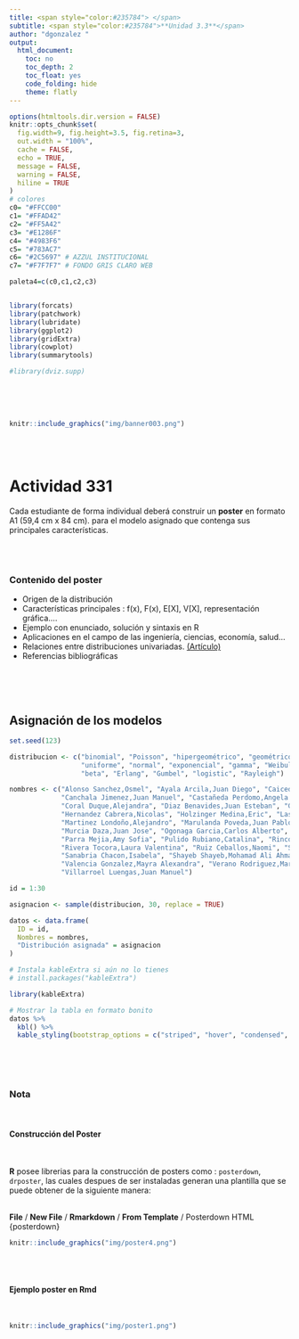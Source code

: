 ```yaml
---
title: <span style="color:#235784"> </span>  
subtitle: <span style="color:#235784">**Unidad 3.3**</span> 
author: "dgonzalez "
output:
  html_document:
    toc: no
    toc_depth: 2
    toc_float: yes
    code_folding: hide
    theme: flatly
---    
```




```r
options(htmltools.dir.version = FALSE)
knitr::opts_chunk$set(
  fig.width=9, fig.height=3.5, fig.retina=3,
  out.width = "100%",
  cache = FALSE,
  echo = TRUE,
  message = FALSE, 
  warning = FALSE,
  hiline = TRUE
)
# colores
c0= "#FFCC00"
c1= "#FFAD42"
c2= "#FF5A42"
c3= "#E1286F"
c4= "#4983F6"
c5= "#783AC7"
c6= "#2C5697" # AZZUL INSTITUCIONAL
c7= "#F7F7F7" # FONDO GRIS CLARO WEB

paleta4=c(c0,c1,c2,c3)


library(forcats)
library(patchwork)
library(lubridate)
library(ggplot2)
library(gridExtra)
library(cowplot)
library(summarytools)

#library(dviz.supp)
```



</br></br></br>

```r
knitr::include_graphics("img/banner003.png")
```

<br/><br/>

# **Actividad 331**

Cada estudiante de forma individual  deberá construir un **poster** en formato A1 (59,4 cm x 84 cm).  para el modelo asignado que contenga sus principales características.

<br/><br/>

### **Contenido del poster**

* Origen de la distribución
* Características principales : f(x), F(x), E[X], V[X], representación gráfica....
* Ejemplo con enunciado, solución y sintaxis en R
* Aplicaciones en el campo de las ingeniería, ciencias, economía, salud...
* Relaciones entre distribuciones univariadas. [(Artículo)](http://www.stat.rice.edu/~dobelman/courses/texts/leemis.distributions.2008amstat.pdf)
* Referencias bibliográficas 


<br/><br/><br/>

## **Asignación de los modelos**

```r
set.seed(123)

distribucion <- c("binomial", "Poisson", "hipergeométrico", "geométrico o de Pascal", "binomial negativo", 
                  "uniforme", "normal", "exponencial", "gamma", "Weibull", "Cauchy", "lognormal", 
                  "beta", "Erlang", "Gumbel", "logistic", "Rayleigh")

nombres <- c("Alonso Sanchez,Osmel", "Ayala Arcila,Juan Diego", "Caicedo Mosquera,Miguel Angel", 
             "Canchala Jimenez,Juan Manuel", "Castañeda Perdomo,Angela Patricia", "Celis Ramirez,Isabella", 
             "Coral Duque,Alejandra", "Diaz Benavides,Juan Esteban", "Gomez Paramo,Maria Nicolle", 
             "Hernandez Cabrera,Nicolas", "Holzinger Medina,Eric", "Lasso Gomez,Daniela", 
             "Martinez Londoño,Alejandro", "Marulanda Poveda,Juan Pablo", "Monsalve Guerrero,Gustavo Alejandro", 
             "Murcia Daza,Juan Jose", "Ogonaga Garcia,Carlos Alberto", "Ospina Garcia,Alejandra", 
             "Parra Mejia,Amy Sofia", "Pulido Rubiano,Catalina", "Rincon Barrios,Anne Katherine", 
             "Rivera Tocora,Laura Valentina", "Ruiz Ceballos,Naomi", "Salmeron Tofiño,Gabriela", 
             "Sanabria Chacon,Isabela", "Shayeb Shayeb,Mohamad Ali Ahmad", "Torres Murillo,Juan Jose", 
             "Valencia Gonzalez,Mayra Alexandra", "Verano Rodriguez,Maria Alejandra", 
             "Villarroel Luengas,Juan Manuel")

id = 1:30

asignacion <- sample(distribucion, 30, replace = TRUE)

datos <- data.frame(
  ID = id,
  Nombres = nombres,
  "Distribución asignada" = asignacion
)

# Instala kableExtra si aún no lo tienes
# install.packages("kableExtra")

library(kableExtra)

# Mostrar la tabla en formato bonito
datos %>%
  kbl() %>%
  kable_styling(bootstrap_options = c("striped", "hover", "condensed", "responsive"))

```

<br/><br/><br/>

### **Nota**

<br/>

#### **Construcción del Poster**

<br/>

**R** posee librerias para la construcción de posters como : `posterdown`, `drposter`, las cuales despues de ser instaladas generan una plantilla que se puede obtener de la siguiente manera:

<br/>
**File** / **New File** / **Rmarkdown** / **From Template** / Posterdown HTML {posterdown}

```r
knitr::include_graphics("img/poster4.png")
```

<br/><br/>

#### **Ejemplo poster en Rmd**

<br/>

```r
knitr::include_graphics("img/poster1.png")
```

<br/><br/>
